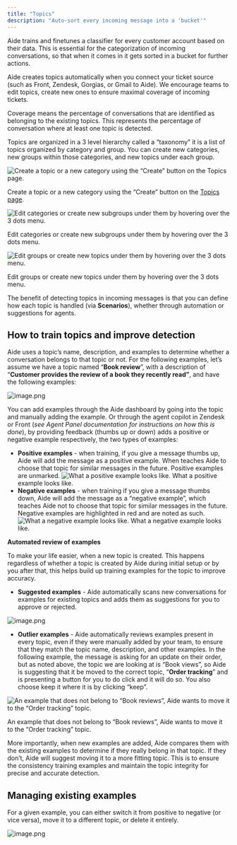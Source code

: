 ```yaml
---
title: "Topics"
description: "Auto-sort every incoming message into a 'bucket'"
---
```


Aide trains and finetunes a classifier for every customer account based on their data. This is essential for the categorization of incoming conversations, so that when it comes in it gets sorted in a bucket for further actions.

Aide creates topics automatically when you connect your ticket source (such as Front, Zendesk, Gorgias, or Gmail to Aide). We encourage teams to edit topics, create new ones to ensure maximal coverage of incoming tickets.

Coverage means the percentage of conversations that are identified as belonging to the existing topics. This represents the percentage of conversation where at least one topic is detected.

Topics are organized in a 3 level hierarchy called a “taxonomy” it is a list of topics organized by category and group. You can create new categories, new groups within those categories, and new topics under each group.

![Create a topic or a new category using the “Create” button on the [Topics page](https://admin.aide.app/topics).](/images/image.png)

Create a topic or a new category using the “Create” button on the [Topics page](https://admin.aide.app/topics).

![Edit categories or create new subgroups under them by hovering over the 3 dots menu.](/images/image%201.png)

Edit categories or create new subgroups under them by hovering over the 3 dots menu.

![Edit groups or create new topics under them by hovering over the 3 dots menu.](/images/image%202.png)

Edit groups or create new topics under them by hovering over the 3 dots menu.

The benefit of detecting topics in incoming messages is that you can define how each topic is handled (via **Scenarios**), whether through automation or suggestions for agents.

## How to train topics and improve detection

Aide uses a topic’s name, description, and examples to determine whether a conversation belongs to that topic or not. For the following examples, let’s assume we have a topic named “**Book review**”, with a description of “**Customer provides the review of a book they recently read”**, and have the following examples:

![image.png](/images/image%203.png)

You can add examples through the Aide dashboard by going into the topic and manually adding the example. Or through the agent copilot in Zendesk or Front (_see Agent Panel documentation for instructions on how this is done_), by providing feedback (thumbs up or down) adds a positive or negative example respectively, the two types of examples:

- **Positive examples** - when training, if you give a message thumbs up, Aide will add the message as a positive example. When teaches Aide to choose that topic for similar messages in the future. Positive examples are unmarked.
  ![What a positive example looks like.](/images/image%204.png)
  What a positive example looks like.
- **Negative examples** - when training if you give a message thumbs down, Aide will add the message as a “negative example”, which teaches Aide not to choose that topic for similar messages in the future. Negative examples are highlighted in red and are noted as such.
  ![What a negative example looks like.](/images/image%205.png)
  What a negative example looks like.

**Automated review of examples**

To make your life easier, when a new topic is created. This happens regardless of whether a topic is created by Aide during initial setup or by you after that, this helps build up training examples for the topic to improve accuracy.

- **Suggested examples** - Aide automatically scans new conversations for examples for existing topics and adds them as suggestions for you to approve or rejected.

![image.png](/images/image%206.png)

- **Outlier examples** - Aide automatically reviews examples present in every topic, even if they were manually added by your team, to ensure that they match the topic name, description, and other examples. In the following example, the message is asking for an update on their order, but as noted above, the topic we are looking at is “Book views”, so Aide is suggesting that it be moved to the correct topic, “**Order tracking**” and is presenting a button for you to do click and it will do so. You also choose keep it where it is by clicking “keep”.

![An example that does not belong to “Book reviews”, Aide wants to move it to the “Order tracking” topic.](/images/image%207.png)

An example that does not belong to “Book reviews”, Aide wants to move it to the “Order tracking” topic.

More importantly, when new examples are added, Aide compares them with the existing examples to determine if they really belong in that topic. If they don’t, Aide will suggest moving it to a more fitting topic. This is to ensure the consistency training examples and maintain the topic integrity for precise and accurate detection.

## **Managing existing examples**

For a given example, you can either switch it from positive to negative (or vice versa), move it to a different topic, or delete it entirely.

![image.png](/images/image%208.png)
